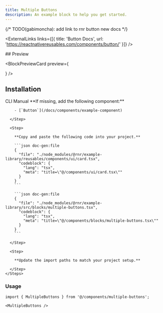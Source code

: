 ```yaml
---
title: Multiple Buttons
description: An example block to help you get started.
---
```



{/* TODO(gabimoncha): add link to rnr button new docs */}

<ExternalLinks
  links={[{ title: 'Button Docs', url: 'https://reactnativereusables.com/components/button/' }]}
/>

<div className="h-5" />

<div id="preview" className="scroll-m-20 *:hidden" aria-hidden>
  ## Preview
</div>

<BlockPreviewCard
  preview={
    <div className="w-full max-w-sm">
      <MultipleButtons />
    </div>
  }
/>

## Installation

<Tabs defaultValue="cli">
  <TabsList>
    <TabsTrigger id="cli" value="cli">CLI</TabsTrigger>
    <TabsTrigger id="manual" value="manual">Manual</TabsTrigger>
  </TabsList>
  <TabsContent value="cli">
     <CommandTabs args={["add", "http://localhost:3000/r/example-block.json"]}/>
  </TabsContent>
  <TabsContent value="manual">
    <Steps> 
      <Step>
        **If missing, add the following component:**

        - [`Button`](/docs/components/example-component)

      </Step>

      <Step>

        **Copy and paste the following code into your project.**

        ```json doc-gen:file
        {
          "file": "./node_modules/@rnr/example-library/reusables/components/ui/card.tsx",
          "codeblock": {
            "lang": "tsx",
            "meta": "title=\"@/components/ui/card.tsx\""
          }
        }
        ```

        ```json doc-gen:file
        {
          "file": "./node_modules/@rnr/example-library/src/blocks/multiple-buttons.tsx",
          "codeblock": {
            "lang": "tsx",
            "meta": "title=\"@/components/blocks/multiple-buttons.tsx\""
          }
        }
        ```

      </Step>

      <Step>

        **Update the import paths to match your project setup.**

      </Step>
    </Steps>

  </TabsContent>
</Tabs>

### Usage

```tsx
import { MultipleButtons } from '@/components/multiple-buttons';
```

```tsx
<MultipleButtons />
```
